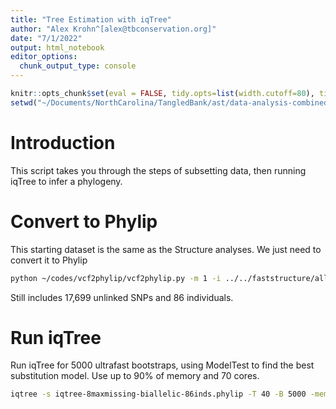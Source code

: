 ```yaml
---
title: "Tree Estimation with iqTree"
author: "Alex Krohn^[alex@tbconservation.org]"
date: "7/1/2022"
output: html_notebook
editor_options: 
  chunk_output_type: console
---
```


```r
knitr::opts_chunk$set(eval = FALSE, tidy.opts=list(width.cutoff=80), tidy=TRUE)
setwd("~/Documents/NorthCarolina/TangledBank/ast/data-analysis-combined-runs/111inds-no-confiscated-inds/low-missing-inds-only/tree/iqtree/")
```

# Introduction
This script takes you through the steps of subsetting data, then running iqTree to infer a phylogeny.

# Convert to Phylip
This starting dataset is the same as the Structure analyses. We just need to convert it to Phylip
```bash
python ~/codes/vcf2phylip/vcf2phylip.py -m 1 -i ../../faststructure/all86inds-output/mod_allinds-8maxmissing-biallelic.recode.vcf --output-prefix iqtree-8maxmissing-biallelic-86inds
```

Still includes 17,699 unlinked SNPs and 86 individuals.

# Run iqTree 
Run iqTree for 5000 ultrafast bootstraps, using ModelTest to find the best substitution model. Use up to 90% of memory and 70 cores. 

```bash
iqtree -s iqtree-8maxmissing-biallelic-86inds.phylip -T 40 -B 5000 -mem 70% -nm 5000

```

